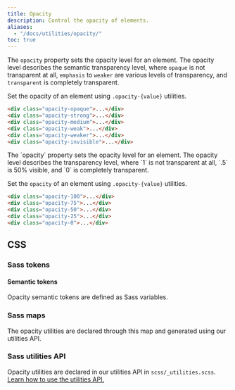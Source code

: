 ```yaml
---
title: Opacity
description: Control the opacity of elements.
aliases:
  - "/docs/utilities/opacity/"
toc: true
---
```


The `opacity` property sets the opacity level for an element. The opacity level describes the semantic transparency level, where `opaque` is not transparent at all, `emphasis` to `weaker` are various levels of transparency, and `transparent` is completely transparent.

Set the opacity of an element using `.opacity-{value}` utilities.

<div class="bd-example d-sm-flex">
  <div class="opacity-opaque p-lg m-sm bg-brand-primary fw-bold"></div>
  <div class="opacity-strong p-lg m-sm bg-brand-primary fw-bold"></div>
  <div class="opacity-medium p-lg m-sm bg-brand-primary fw-bold"></div>
  <div class="opacity-weak p-lg m-sm bg-brand-primary fw-bold"></div>
  <div class="opacity-weaker p-lg m-sm bg-brand-primary fw-bold"></div>
  <div class="opacity-invisible p-lg m-sm bg-brand-primary fw-bold"></div>
</div>

```html
<div class="opacity-opaque">...</div>
<div class="opacity-strong">...</div>
<div class="opacity-medium">...</div>
<div class="opacity-weak">...</div>
<div class="opacity-weaker">...</div>
<div class="opacity-invisible">...</div>
```

<BootstrapCompatibility>
The `opacity` property sets the opacity level for an element. The opacity level describes the transparency level, where `1` is not transparent at all, `.5` is 50% visible, and `0` is completely transparent.

Set the `opacity` of an element using `.opacity-{value}` utilities.

<div class="bd-example d-sm-flex">
  <div class="opacity-100 p-3 m-2 bg-brand-primary fw-bold"></div>
  <div class="opacity-75 p-3 m-2 bg-brand-primary fw-bold"></div>
  <div class="opacity-50 p-3 m-2 bg-brand-primary fw-bold"></div>
  <div class="opacity-25 p-3 m-2 bg-brand-primary fw-bold"></div>
  <div class="opacity-0 p-3 m-2 bg-brand-primary fw-bold"></div>
</div>

```html
<div class="opacity-100">...</div>
<div class="opacity-75">...</div>
<div class="opacity-50">...</div>
<div class="opacity-25">...</div>
<div class="opacity-0">...</div>
```
</BootstrapCompatibility>

## CSS

### Sass tokens

#### Semantic tokens

Opacity semantic tokens are defined as Sass variables.

<ScssDocs name="ouds-semantic-opacity" file="scss/tokens/_semantic.scss" />

### Sass maps

The opacity utilities are declared through this map and generated using our utilities API.

<ScssDocs name="ouds-maps-opacities" file="scss/_maps.scss" />

### Sass utilities API

Opacity utilities are declared in our utilities API in `scss/_utilities.scss`. [Learn how to use the utilities API.]([[docsref:/utilities/api#using-the-api]])

<ScssDocs name="utils-opacity-ouds" file="scss/_utilities.scss" />

<BootstrapCompatibility>

<ScssDocs name="utils-opacity" file="scss/_utilities.scss" />

</BootstrapCompatibility>
